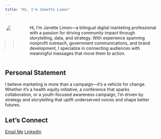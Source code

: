 ```yaml
---
title: "Hi, I'm Janette Limon"
---
```


::: {.columns}
::: {.column width="30%"}
![](images/headshot.jpg){width="100%" style="border-radius: 50%;"}
:::

::: {.column width="70%" style="padding-left: 2rem;"}
Hi, I’m Janette Limon—a bilingual digital marketing professional with a passion for driving community impact through storytelling, data, and strategy. With experience spanning nonprofit outreach, government communications, and brand development, I specialize in connecting audiences with meaningful messages that move them to action.
:::
:::

## Personal Statement

I believe marketing is more than a campaign—it's a vehicle for change. Whether it’s a health equity initiative, a conference that sparks collaboration, or a youth-focused awareness campaign, I’m driven by strategy and storytelling that uplift underserved voices and shape better futures.


## Let’s Connect

[Email Me](mailto:janette.limon@gmail.com){.btn .btn-outline-primary}
[LinkedIn](https://www.linkedin.com/in/janettelimon993){.btn .btn-primary}